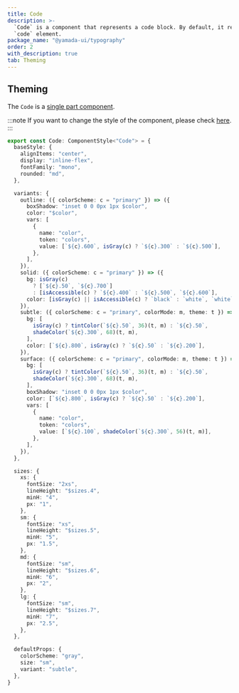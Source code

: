 ```yaml
---
title: Code
description: >-
  `Code` is a component that represents a code block. By default, it renders a
  `code` element.
package_name: "@yamada-ui/typography"
order: 2
with_description: true
tab: Theming
---
```


## Theming

The `Code` is a [single part component](/styled-system/theming/component-styles#single-part-components).

:::note
If you want to change the style of the component, please check [here](/styled-system/theming/customize-theme#changing-the-style-of-components).
:::

```ts
export const Code: ComponentStyle<"Code"> = {
  baseStyle: {
    alignItems: "center",
    display: "inline-flex",
    fontFamily: "mono",
    rounded: "md",
  },

  variants: {
    outline: ({ colorScheme: c = "primary" }) => ({
      boxShadow: "inset 0 0 0px 1px $color",
      color: "$color",
      vars: [
        {
          name: "color",
          token: "colors",
          value: [`${c}.600`, isGray(c) ? `${c}.300` : `${c}.500`],
        },
      ],
    }),
    solid: ({ colorScheme: c = "primary" }) => ({
      bg: isGray(c)
        ? [`${c}.50`, `${c}.700`]
        : [isAccessible(c) ? `${c}.400` : `${c}.500`, `${c}.600`],
      color: [isGray(c) || isAccessible(c) ? `black` : `white`, `white`],
    }),
    subtle: ({ colorScheme: c = "primary", colorMode: m, theme: t }) => ({
      bg: [
        isGray(c) ? tintColor(`${c}.50`, 36)(t, m) : `${c}.50`,
        shadeColor(`${c}.300`, 68)(t, m),
      ],
      color: [`${c}.800`, isGray(c) ? `${c}.50` : `${c}.200`],
    }),
    surface: ({ colorScheme: c = "primary", colorMode: m, theme: t }) => ({
      bg: [
        isGray(c) ? tintColor(`${c}.50`, 36)(t, m) : `${c}.50`,
        shadeColor(`${c}.300`, 68)(t, m),
      ],
      boxShadow: "inset 0 0 0px 1px $color",
      color: [`${c}.800`, isGray(c) ? `${c}.50` : `${c}.200`],
      vars: [
        {
          name: "color",
          token: "colors",
          value: [`${c}.100`, shadeColor(`${c}.300`, 56)(t, m)],
        },
      ],
    }),
  },

  sizes: {
    xs: {
      fontSize: "2xs",
      lineHeight: "$sizes.4",
      minH: "4",
      px: "1",
    },
    sm: {
      fontSize: "xs",
      lineHeight: "$sizes.5",
      minH: "5",
      px: "1.5",
    },
    md: {
      fontSize: "sm",
      lineHeight: "$sizes.6",
      minH: "6",
      px: "2",
    },
    lg: {
      fontSize: "sm",
      lineHeight: "$sizes.7",
      minH: "7",
      px: "2.5",
    },
  },

  defaultProps: {
    colorScheme: "gray",
    size: "sm",
    variant: "subtle",
  },
}
```

